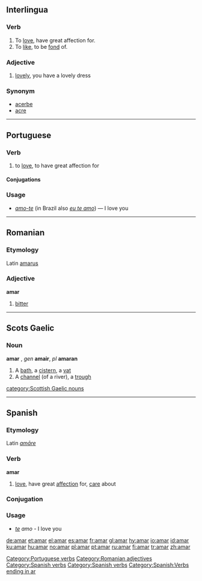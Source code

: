 ==Interlingua==
===Verb===
#To [[love]],  have great affection for.
#To [[like]], to be [[fond]] of.

===Adjective===
#[[lovely]], you have a lovely dress

===Synonym===
*[[acerbe]]
*[[acre]]

----

==Portuguese==
===Verb===
{{pt-verb-ar|stem=am}}
# to [[love]], to have great affection for

==== Conjugations ====
{{pt-conj-ar|am}}

===Usage===
* ''[[amo-te]]'' (in Brazil also ''[[eu te amo]]'') &mdash; I love you

[[Category:Portuguese verbs]]

----

==Romanian==
===Etymology===
Latin [[amarus]]
===Adjective===
'''amar'''

# [[bitter]]

[[Category:Romanian adjectives]]

----

==Scots Gaelic==
===Noun===
'''amar''' {{m}}, ''gen'' '''amair''', ''pl'' '''amaran'''

#A [[bath]], a [[cistern]], a [[vat]]
#A [[channel]] (of a river), a [[trough]]

[[category:Scottish Gaelic nouns]]
----
==Spanish==
===Etymology===
Latin ''[[amare|amāre]]''

===Verb===
[[Category:Spanish verbs]]
'''amar'''

# [[love]], have great [[affection]] for, [[care]] about

===Conjugation===
{{es-conj-ar|am}}

===Usage===
* ''[[te]]'' ''amo'' - I love you

[[Category:Spanish verbs]]

[[Category:Spanish:Verbs ending in ar]]

[[de:amar]]
[[et:amar]]
[[el:amar]]
[[es:amar]]
[[fr:amar]]
[[gl:amar]]
[[hy:amar]]
[[io:amar]]
[[id:amar]]
[[ku:amar]]
[[hu:amar]]
[[no:amar]]
[[pl:amar]]
[[pt:amar]]
[[ru:amar]]
[[fi:amar]]
[[tr:amar]]
[[zh:amar]]